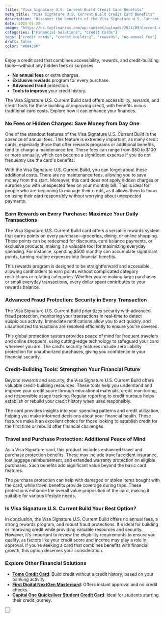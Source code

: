 ```yaml
---
title: "Visa Signature U.S. Current Build Credit Card Benefits"
meta_title: "Visa Signature U.S. Current Build Credit Card Benefits"
description: "Discover the benefits of the Visa Signature U.S. Current Build Credit Card. No annual fees, exclusive rewards, and credit-building tools without hidden charges."
date: 2025-01-20
image: "https://us.topfinanzas.com/wp-content/uploads/2024/09/Curren1.webp"
categories: ["Financial Solutions", "Credit Cards"]
tags: ["credit cards", "credit building", "rewards", "no annual fee"]
draft: false
color: "#00438F"
---
```


Enjoy a credit card that combines accessibility, rewards, and credit-building tools—without any hidden fees or surprises.

- **No annual fees** or extra charges.
- **Exclusive rewards** program for every purchase.
- **Advanced fraud** protection.
- **Tools to improve** your credit history.



The Visa Signature U.S. Current Build card offers accessibility, rewards, and credit tools for those building or improving credit, with benefits minus traditional card costs. Explore how it can enhance your finances.

### No Fees or Hidden Charges: Save Money from Day One

One of the standout features of the Visa Signature U.S. Current Build is the absence of annual fees. This feature is extremely important, as many credit cards, especially those that offer rewards programs or additional benefits, tend to charge a maintenance fee. These fees can range from $50 to $100 or more annually, which can become a significant expense if you do not frequently use the card's benefits.

With the Visa Signature U.S. Current Build, you can forget about these additional costs. There are no maintenance fees, allowing you to save money from the start. Moreover, this card does not apply hidden charges or surprise you with unexpected fees on your monthly bill. This is ideal for people who are beginning to manage their credit, as it allows them to focus on using their card responsibly without worrying about unexpected payments.

### Earn Rewards on Every Purchase: Maximize Your Daily Transactions

The Visa Signature U.S. Current Build card offers a versatile rewards system that earns points on every purchase—groceries, dining, or online shopping. These points can be redeemed for discounts, card balance payments, or exclusive products, making it a valuable tool for maximizing everyday spending. For instance, spending $500 monthly can accumulate significant points, turning routine expenses into financial benefits.

This rewards program is designed to be straightforward and accessible, allowing cardholders to earn points without complicated category restrictions or rotating categories. Whether you're making large purchases or small everyday transactions, every dollar spent contributes to your rewards balance.

### Advanced Fraud Protection: Security in Every Transaction

The Visa Signature U.S. Current Build prioritizes security with advanced fraud protection, monitoring your transactions in real-time to detect suspicious activity. Immediate notifications allow you to act quickly, and unauthorized transactions are resolved efficiently to ensure you're covered.

This global protection system provides peace of mind for frequent travelers and online shoppers, using cutting-edge technology to safeguard your card wherever you are. The card's security features include zero liability protection for unauthorized purchases, giving you confidence in your financial security.

### Credit-Building Tools: Strengthen Your Financial Future

Beyond rewards and security, the Visa Signature U.S. Current Build offers valuable credit-building resources. These tools help you understand and improve your credit score through educational materials, credit monitoring, and responsible usage tracking. Regular reporting to credit bureaus helps establish or rebuild your credit history when used responsibly.

The card provides insights into your spending patterns and credit utilization, helping you make informed decisions about your financial health. These features make it an excellent choice for those looking to establish credit for the first time or rebuild after financial challenges.

### Travel and Purchase Protection: Additional Peace of Mind

As a Visa Signature card, this product includes enhanced travel and purchase protection benefits. These may include travel accident insurance, lost luggage reimbursement, and extended warranty protection on eligible purchases. Such benefits add significant value beyond the basic card features.

The purchase protection can help with damaged or stolen items bought with the card, while travel benefits provide coverage during trips. These protections enhance the overall value proposition of the card, making it suitable for various lifestyle needs.

### Is Visa Signature U.S. Current Build Your Best Option?

In conclusion, the Visa Signature U.S. Current Build offers no annual fees, a strong rewards program, and robust fraud protections. It's ideal for building or improving credit while providing valuable resources and security. However, it's important to review the eligibility requirements to ensure you qualify, as factors like your credit score and income may play a role in approval. If you're seeking a card that combines benefits with financial growth, this option deserves your consideration.



<AdZone id="us_budgetbeepro_4" />

### Explore Other Financial Solutions

- [**Tomo Credit Card**](/financial-solutions/tomo-credit-card-benefits): Build credit without a credit history, based on your banking activity.
- [**First Digital NextGen Mastercard**](/financial-solutions/first-digital-nextgen-mastercard-benefits): Offers instant approval and no credit checks.
- [**Capital One Quicksilver Student Credit Card**](/financial-solutions/capital-one-quicksilver-student-credit-card-benefits): Ideal for students starting their credit journey.

<Button
  label="See Requirements"
  link="/financial-solutions/visa-signature-us-current-build-credit-card-requirements"
/>
